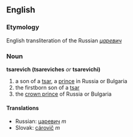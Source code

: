 ==English==
===Etymology===
English transliteration of the Russian ''[[царевич]]''
=== Noun ===
'''tsarevich (tsareviches''' ''or'' '''tsarevichi)'''
# a son of a [[tsar]], a [[prince]] in Russia or Bulgaria
# the firstborn son of a [[tsar]]
# the [[crown prince]] of Russia or Bulgaria
==== Translations ====
*Russian: [[царевич]] ''m''
*Slovak: [[cárovič#Slovak|cárovič]] ''m''